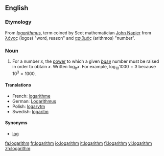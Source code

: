 {{wikipedia}}
==English==

===Etymology===
From {{NL.}} ''[[logarithmus]]'', term coined by Scot mathematician [[w:John Napier|John Napier]] from {{Gr.}} [[λόγος]] (logos) "word, reason" and [[αριθμός]] (arithmos) "number".

===Noun===
# {{mathematics}} For a number <math>x</math>, the [[power]] to which a given ''[[base]]'' number must be raised in order to obtain <math>x</math>.  Written <math>\log_b x</math>.  For example, <math>\log_{10} 1000 = 3</math> because <math>10^3 = 1000</math>.

====Translations====

*French: [[logarithme]] {{m}}
*German: [[Logarithmus]] {{m}}
*Polish: [[logarytm]] {{m}}
*Swedish: [[logaritm]] {{c}}

====Synonyms====
*[[log]]

[[fa:logarithm]]
[[fr:logarithm]]
[[io:logarithm]]
[[it:logarithm]]
[[fi:logarithm]]
[[vi:logarithm]]
[[zh:logarithm]]